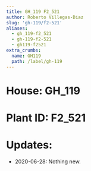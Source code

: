 ```yaml
---
title: GH_119 F2_521
author: Roberto Villegas-Diaz
slug: 'gh-119/f2-521'
aliases:
  - gh_119-f2_521
  - gh-119-f2-521
  - gh119-f2521
extra_crumbs:
  name: GH119
  path: /label/gh-119
---
```


# **House**: GH_119
# **Plant ID**: F2_521
# **Updates**: 
 - 2020-06-28: Nothing new.
